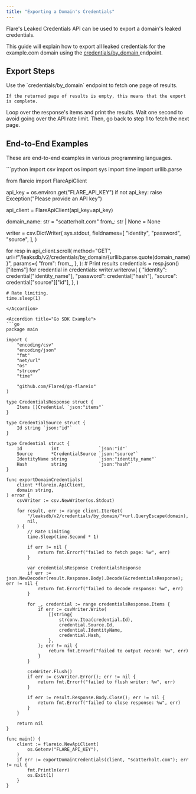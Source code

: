 ```yaml
---
title: "Exporting a Domain's Credentials"
---
```



Flare's Leaked Credentials API can be used to export a domain's leaked credentials.

This guide will explain how to export all leaked credentials for the example.com domain using the
[credentials/by_domain <Icon icon="code" size={16} />](/api-reference/leaksdb/endpoints/get-credentials-by-domain)
endpoint.


## Export Steps

<Steps>

  <Step title="Fetch one page of results">
    Use the `credentials/by_domain` endpoint to fetch one page of results.

    If the returned page of results is empty, this means that the export is complete.
  </Step>

  <Step title="Print the results">
    Loop over the response's items and print the results.
  </Step>

  <Step title="Ratelimit and go to step 1">
      Wait one second to avoid going over the API rate limit. Then, go back to step 1 to fetch the next page.
  </Step>

</Steps>


## End-to-End Examples

These are end-to-end examples in various programming languages.

<AccordionGroup>

<Accordion title="Python SDK Example">
```python
import csv
import os
import sys
import time
import urllib.parse

from flareio import FlareApiClient


api_key = os.environ.get("FLARE_API_KEY")
if not api_key:
    raise Exception("Please provide an API key")

api_client = FlareApiClient(api_key=api_key)

domain_name: str = "scatterholt.com"
from_: str | None = None

writer = csv.DictWriter(
    sys.stdout,
    fieldnames=[
        "identity",
        "password",
        "source",
    ],
)

for resp in api_client.scroll(
    method="GET",
    url=f"/leaksdb/v2/credentials/by_domain/{urllib.parse.quote(domain_name)}",
    params={
        "from": from_,
    },
):
    # Print results
    credentials = resp.json()["items"]
    for credential in credentials:
        writer.writerow(
            {
                "identity": credential["identity_name"],
                "password": credential["hash"],
                "source": credential["source"]["id"],
            },
        )

    # Rate limiting.
    time.sleep(1)
```
</Accordion>

<Accordion title="Go SDK Example">
```go
package main

import (
	"encoding/csv"
	"encoding/json"
	"fmt"
	"net/url"
	"os"
	"strconv"
	"time"

	"github.com/Flared/go-flareio"
)

type CredentialsResponse struct {
	Items []Credential `json:"items"`
}

type CredentialSource struct {
	Id string `json:"id"`
}

type Credential struct {
	Id           int               `json:"id"`
	Source       *CredentialSource `json:"source"`
	IdentityName string            `json:"identity_name"`
	Hash         string            `json:"hash"`
}

func exportDomainCredentials(
	client *flareio.ApiClient,
	domain string,
) error {
	csvWriter := csv.NewWriter(os.Stdout)

	for result, err := range client.IterGet(
		"/leaksdb/v2/credentials/by_domain/"+url.QueryEscape(domain),
		nil,
	) {
		// Rate Limiting
		time.Sleep(time.Second * 1)

		if err != nil {
			return fmt.Errorf("failed to fetch page: %w", err)
		}

		var credentialsResponse CredentialsResponse
		if err := json.NewDecoder(result.Response.Body).Decode(&credentialsResponse); err != nil {
			return fmt.Errorf("failed to decode response: %w", err)
		}

		for _, credential := range credentialsResponse.Items {
			if err := csvWriter.Write(
				[]string{
					strconv.Itoa(credential.Id),
					credential.Source.Id,
					credential.IdentityName,
					credential.Hash,
				},
			); err != nil {
				return fmt.Errorf("failed to output record: %w", err)
			}
		}

		csvWriter.Flush()
		if err := csvWriter.Error(); err != nil {
			return fmt.Errorf("failed to flush writer: %w", err)
		}

		if err := result.Response.Body.Close(); err != nil {
			return fmt.Errorf("failed to close response: %w", err)
		}
	}

	return nil
}

func main() {
	client := flareio.NewApiClient(
		os.Getenv("FLARE_API_KEY"),
	)
	if err := exportDomainCredentials(client, "scatterholt.com"); err != nil {
		fmt.Println(err)
		os.Exit(1)
	}
}
```
</Accordion>

</AccordionGroup>
